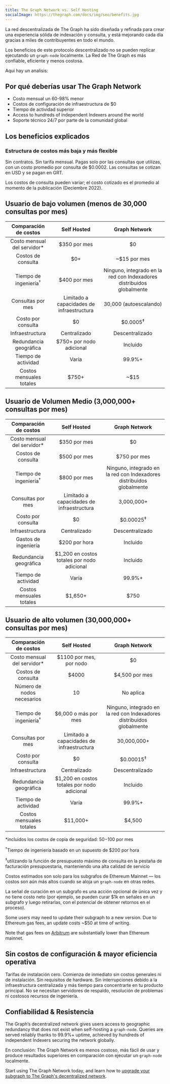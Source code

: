 ```yaml
---
title: The Graph Network vs. Self Hosting
socialImage: https://thegraph.com/docs/img/seo/benefits.jpg
---
```


La red descentralizada de The Graph ha sido diseñada y refinada para crear una experiencia sólida de indexación y consulta, y está mejorando cada día gracias a miles de contribuyentes en todo el mundo.

Los beneficios de este protocolo descentralizado no se pueden replicar ejecutando un `graph-node` localmente. La Red de The Graph es más confiable, eficiente y menos costosa.

Aqui hay un analisis:

## Por qué deberías usar The Graph Network

- Costo mensual un 60-98% menor
- Costos de configuración de infraestructura de $0
- Tiempo de actividad superior
- Access to hundreds of independent Indexers around the world
- Soporte técnico 24/7 por parte de la comunidad global

## Los beneficios explicados

### Estructura de costos más baja y más flexible

Sin contratos. Sin tarifa mensual. Pagas solo por las consultas que utilizas, con un costo promedio por consulta de $0.0002. Las consultas se cotizan en USD y se pagan en GRT.

Los costos de consulta pueden variar; el costo cotizado es el promedio al momento de la publicación (Deciembre 2022).

## Usuario de bajo volumen (menos de 30,000 consultas por mes)

|      Comparación de costos       |                Self Hosted                |                             Graph Network                             |
|:--------------------------------:|:-----------------------------------------:|:---------------------------------------------------------------------:|
|  Costo mensual del servidor\*  |               $350 por mes                |                                  $0                                   |
|        Costos de consulta        |                    $0+                    |                             ~$15 por mes                              |
| Tiempo de ingeniería<sup>†</sup> |               $400 por mes                | Ninguno, integrado en la red con Indexadores distribuidos globalmente |
|        Consultas por mes         | Limitado a capacidades de infraestructura |                        30,000 (autoescalando)                         |
|        Costo por consulta        |                    $0                     |                          $0.0005<sup>‡</sup>                          |
|         Infraestructura          |               Centralizado                |                            Descentralizado                            |
|      Redundancia geográfica      |         $750+ por nodo adicional          |                               Incluido                                |
|       Tiempo de actividad        |                   Varía                   |                                99.9%+                                 |
|     Costos mensuales totales     |  <span className="highlight-row" />$750+  |                                 ~$15                                  |

## Usuario de Volumen Medio (3,000,000+ consultas por mes)

|      Comparación de costos       |                 Self Hosted                 |                             Graph Network                             |
|:--------------------------------:|:-------------------------------------------:|:---------------------------------------------------------------------:|
|  Costo mensual del servidor\*  |                $350 por mes                 |                                  $0                                   |
|        Costos de consulta        |                $500 por mes                 |                             $750 por mes                              |
| Tiempo de ingeniería<sup>†</sup> |                $800 por mes                 | Ninguno, integrado en la red con Indexadores distribuidos globalmente |
|        Consultas por mes         |  Limitado a capacidades de infraestructura  |                              3,000,000+                               |
|        Costo por consulta        |                     $0                      |                         $0.00025<sup>‡</sup>                          |
|         Infraestructura          |                Centralizado                 |                            Descentralizado                            |
|       Gastos de ingeniería       |                $200 por hora                |                               Incluido                                |
|      Redundancia geográfica      | $1,200 en costos totales por nodo adicional |                               Incluido                                |
|       Tiempo de actividad        |                    Varía                    |                                99.9%+                                 |
|     Costos mensuales totales     | <span className="highlight-row" /> $1,650+  |                                 $750                                  |

## Usuario de alto volumen (30,000,000+ consultas por mes)

|      Comparación de costos       |                 Self Hosted                 |                             Graph Network                             |
|:--------------------------------:|:-------------------------------------------:|:---------------------------------------------------------------------:|
|  Costo mensual del servidor\*  |           $1100 por mes, por nodo           |                                  $0                                   |
|        Costos de consulta        |                    $4000                    |                            $4,500 por mes                             |
|    Número de nodos necesarios    |                     10                      |                               No aplica                               |
| Tiempo de ingeniería<sup>†</sup> |            $6,000 o más por mes             | Ninguno, integrado en la red con Indexadores distribuidos globalmente |
|        Consultas por mes         |  Limitado a capacidades de infraestructura  |                              30,000,000+                              |
|        Costo por consulta        |                     $0                      |                         $0.00015<sup>‡</sup>                          |
|         Infraestructura          |                Centralizado                 |                            Descentralizado                            |
|      Redundancia geográfica      | $1,200 en costos totales por nodo adicional |                               Incluido                                |
|       Tiempo de actividad        |                    Varía                    |                                99.9%+                                 |
|     Costos mensuales totales     | <span className="highlight-row" /> $11,000+ |                                $4,500                                 |

\*incluidos los costos de copia de seguridad: $50-$100 por mes

<sup>†</sup>Tiempo de ingeniería basado en un supuesto de $200 por hora

<sup>‡</sup>utilizando la función de presupuesto máximo de consulta en la pestaña de facturación presupuestaria, manteniendo una alta calidad de servicio

Costos estimados son solo para los subgrafos de Ethereum Mainnet — los costos son aún más altos cuando se aloja un `graph-node` en otras redes.

La señal de curación en un subgrafo es una acción opcional de única vez y no tiene costo neto (por ejemplo, se pueden curar $1k en señales en un subgrafo y luego retirarlas, con el potencial de obtener retornos en el proceso).

Some users may need to update their subgraph to a new version. Due to Ethereum gas fees, an update costs ~$50 at time of writing.

Note that gas fees on [Arbitrum](/arbitrum/arbitrum-faq) are substantially lower than Ethereum mainnet.

## Sin costos de configuración & mayor eficiencia operativa

Tarifas de instalación cero. Comienza de inmediato sin costos generales ni de instalación. Sin requisitos de hardware. Sin interrupciones debido a la infraestructura centralizada y más tiempo para concentrarte en tu producto principal. No se necesitan servidores de respaldo, resolución de problemas ni costosos recursos de ingeniería.

## Confiabilidad & Resistencia

The Graph’s decentralized network gives users access to geographic redundancy that does not exist when self-hosting a `graph-node`. Queries are served reliably thanks to 99.9%+ uptime, achieved by hundreds of independent Indexers securing the network globally.

En conclusión: The Graph Network es menos costoso, más fácil de usar y produce resultados superiores en comparación con ejecutar un `graph-node` localmente.

Start using The Graph Network today, and learn how to [upgrade your subgraph to The Graph's decentralized network](/cookbook/upgrading-a-subgraph).
